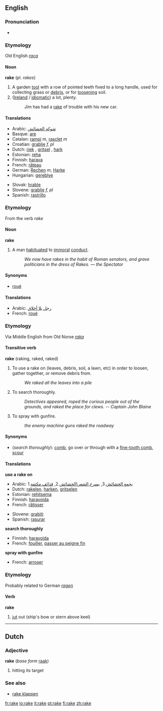 ==English==
===Pronunciation===
*{{audio|en-us-rake.ogg|Audio (US)}}
===Etymology===
Old English ''[[raca]]''
====Noun====
'''rake''' (pl. ''rakes'')

#A garden [[tool]] with a row of pointed teeth fixed to a long handle, used for collecting grass or [[debris]], or for [[loosen]]ing soil.
#([[Ireland]] / [[idiomatic]]) a lot, plenty.
#:Jim has had a [[rake]] of trouble with his new car.

====Translations====
{{top}}
*Arabic: [[شوكة الحشائش]] 
*Basque: [[are]]
*Catalan: [[rampí]] ''m'', [[rasclet]] ''m''
*Croatian: [[grablje]] ''f, pl''
*Dutch: [[riek]] {{m}}, [[gritsel]] {{m}}, [[hark#Dutch|hark]] {{m}}
*Estonian: [[reha]]
*Finnish: [[harava]]
*French: [[râteau]] {{m}}
*German: [[Rechen]] ''m'', [[Harke]] {{f}}
*Hungarian: [[gereblye]]
{{mid}}
*Slovak: [[hrable]]
*Slovene: [[grablje]] ''f, pl''
*Spanish: [[rastrillo]] {{m}}
{{bottom}}

===Etymology===
From the verb ''rake''
====Noun====
'''rake'''

#A man [[habituate]]d to [[immoral]] [[conduct]].
#:''We now have rakes in the habit of Roman senators, and grave politicians in the dress of Rakes. &mdash; the Spectator''

====Synonyms====
* [[roué]]

====Translations====
{{top}}
*Arabic: [[رجل بلا أخلاق]]
*French: [[roué#French|roué]] {{m}}
{{mid}}
{{bottom}}

===Etymology===
Via Middle English from Old Norse ''[[raka]]''
====Transitive verb====
'''rake''' (raking, raked, raked)

#To use a rake on (leaves, debris, soil, a lawn, etc) in order to loosen, gather together, or remove debris from.
#:''We raked all the leaves into a pile''
#To search thoroughly.
#:''Detectives appeared, roped the curious people out of the grounds, and raked the place for clews.  -- Captain John Blaine''
#To spray with gunfire.
#:''the enemy machine guns raked the roadway''

====Synonyms====
*(''search thoroughly''): [[comb]], go over ''or'' through with a [[fine-tooth comb]], [[scour]]

====Translations====
'''use a rake on'''
{{top}}
*Arabic: 1.[[يجمع الحشائش]].3, [[يسرح الشعر\الحشائش]].2, [[قذائف مكثفة]]
*Dutch: [[rakelen]], [[harken]], [[gritselen]]
*Estonian: [[rehitsema]]
*Finnish: [[haravoida]]
*French: [[râtisser]]
{{mid}}
*Slovene: [[grabiti]]
*Spanish: [[rasurar]]
{{bottom}}

'''search thoroughly'''
{{top}}
*Finnish: [[haravoida]]
*French: [[fouiller]], [[passer au peigne fin]]
{{mid}}
{{bottom}}

'''spray with gunfire'''
{{top}}
*French: [[arroser]]
{{mid}}
{{bottom}}

===Etymology===
Probably related to German ''[[ragen]]''
====Verb====
'''rake'''

# [[jut]] out (ship's bow or stern above keel)

----

==Dutch==
=== Adjective ===
'''rake''' (''base form'' [[raak]])

# hitting its target

===See also===
*[[rake klappen]]

[[fr:rake]]
[[io:rake]]
[[it:rake]]
[[pt:rake]]
[[fi:rake]]
[[zh:rake]]
